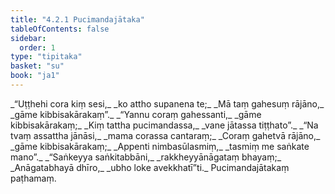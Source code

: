 ```yaml
---
title: "4.2.1 Pucimandajātaka"
tableOfContents: false
sidebar:
  order: 1
type: "tipitaka"
basket: "su"
book: "ja1"
---
```



<DynamicBreadcrumb />

<Division number="41" book="ja1">

<Paragraph number="935" type="verses" book="ja1">
_“Uṭṭhehi cora kiṃ sesi,_  
_ko attho supanena te;_  
_Mā taṃ gahesuṃ rājāno,_  
_gāme kibbisakārakaṃ”._  

</Paragraph>

</Division>
<Division number="42" book="ja1">

<Paragraph number="936" type="verses" book="ja1">
_“Yannu coraṃ gahessanti,_  
_gāme kibbisakārakaṃ;_  
_Kiṃ tattha pucimandassa,_  
_vane jātassa tiṭṭhato”._  

</Paragraph>

</Division>
<Division number="43" book="ja1">

<Paragraph number="937" type="verses" book="ja1">
_“Na tvaṃ assattha jānāsi,_  
_mama corassa cantaraṃ;_  
_Coraṃ gahetvā rājāno,_  
_gāme kibbisakārakaṃ;_  
_Appenti nimbasūlasmiṃ,_  
_tasmiṃ me saṅkate mano”._  

</Paragraph>

</Division>
<Division number="44" book="ja1">

<Paragraph number="938" type="verses" book="ja1">
_“Saṅkeyya saṅkitabbāni,_  
_rakkheyyānāgataṃ bhayaṃ;_  
_Anāgatabhayā dhīro,_  
_ubho loke avekkhatī”ti._  


</Paragraph>
</Division>

<Paragraph number="939" type="center" book="ja1">
Pucimandajātakaṃ paṭhamaṃ.
</Paragraph>